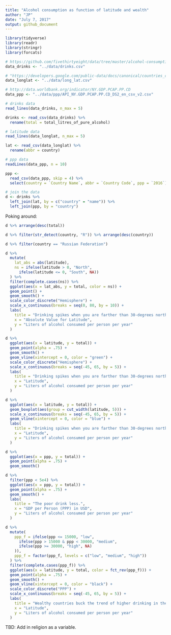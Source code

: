 ```yaml
---
title: "Alcohol consumption as function of latitude and wealth"
author: "JP"
date: "July 7, 2017"
output: github_document
---
```


```r
library(tidyverse)
library(readr)
library(stringr)
library(forcats)
```

```r
# https://github.com/fivethirtyeight/data/tree/master/alcohol-consumption
data_drinks <- "../data/drinks.csv"

# "https://developers.google.com/public-data/docs/canonical/countries_csv"
data_longlat <- "../data/long_lat.csv"

# http://data.worldbank.org/indicator/NY.GDP.PCAP.PP.CD
data_ppp <- "../data/ppp/API_NY.GDP.PCAP.PP.CD_DS2_en_csv_v2.csv"
```

```r
# drinks data
read_lines(data_drinks, n_max = 5)

drinks <- read_csv(data_drinks) %>% 
  rename(total = total_litres_of_pure_alcohol)

# latitude data
read_lines(data_longlat, n_max = 5)

lat <- read_csv(data_longlat) %>% 
  rename(abbr = country)

# ppp data
readLines(data_ppp, n = 10)

ppp <- 
  read_csv(data_ppp, skip = 4) %>% 
  select(country = `Country Name`, abbr = `Country Code`, ppp = `2016`)

# join the data 
d <- drinks %>% 
  left_join(lat, by = c("country" = "name")) %>% 
  left_join(ppp, by = "country")
```

Poking around: 
```r
d %>% arrange(desc(total))

d %>% filter(str_detect(country, "R")) %>% arrange(desc(country))

d %>% filter(country == "Russian Federation")
```


```r
d %>% 
  mutate(
    lat_abs = abs(latitude),
    ns = ifelse(latitude > 0, "North",
      ifelse(latitude <= 0, "South", NA))
  ) %>% 
  filter(complete.cases(ns)) %>% 
  ggplot(aes(x = lat_abs, y = total, color = ns)) + 
  geom_point() + 
  geom_smooth() + 
  scale_color_discrete("Hemisphere") + 
  scale_x_continuous(breaks = seq(0, 80, by = 10)) + 
  labs(
    title = "Drinking spikes when you are farther than 30-degrees north from the equator,\nespecially so in the northern hemisphere.",
    x = "Absolute Value for Latitude",
    y = "Liters of alcohol consumed per person per year"
  )
```

```r
d %>% 
  ggplot(aes(x = latitude, y = total)) + 
  geom_point(alpha = .75) + 
  geom_smooth() + 
  geom_vline(xintercept = 0, color = "green") + 
  scale_color_discrete("Hemisphere") + 
  scale_x_continuous(breaks = seq(-45, 65, by = 5)) + 
  labs(
    title = "Drinking spikes when you are farther than 30-degrees north from the equator,\nespecially so in the northern hemisphere.",
    x = "Latitude",
    y = "Liters of alcohol consumed per person per year"
  )
```

```r
d %>% 
  ggplot(aes(x = latitude, y = total)) + 
  geom_boxplot(aes(group = cut_width(latitude, 5))) + 
  scale_x_continuous(breaks = seq(-45, 65, by = 5)) + 
  geom_vline(xintercept = 0, color = "blue") + 
  labs(
    title = "Drinking spikes when you are farther than 30-degrees north from the equator,\nespecially so in the northern hemisphere.",
    x = "Latitude",
    y = "Liters of alcohol consumed per person per year"
  )
```

```r
d %>% 
  ggplot(aes(x = ppp, y = total)) + 
  geom_point(alpha = .75) + 
  geom_smooth() 

d %>% 
  filter(ppp < 5e4) %>% 
  ggplot(aes(x = ppp, y = total)) + 
  geom_point(alpha = .75) + 
  geom_smooth() + 
  labs(
    title = "The poor drink less.",
    x = "GDP per Person (PPP) in USD",
    y = "Liters of alcohol consumed per person per year"
  ) 
```

```r
d %>% 
  mutate(
    ppp_f = ifelse(ppp <= 15000, "low",
      ifelse(ppp > 15000 & ppp < 30000, "medium",
      ifelse(ppp >= 30000, "high", NA)
    )),
    ppp_f = factor(ppp_f, levels = c("low", "medium", "high"))
  ) %>% 
  filter(complete.cases(ppp_f)) %>% 
  ggplot(aes(x = latitude, y = total, color = fct_rev(ppp_f))) + 
  geom_point(alpha = .75) + 
  geom_smooth() + 
  geom_vline(xintercept = 0, color = "black") + 
  scale_color_discrete("PPP") + 
  scale_x_continuous(breaks = seq(-45, 65, by = 5)) + 
  labs(
    title = "Wealthy countries buck the trend of higher drinking in the far north.",
    x = "Latitude",
    y = "Liters of alcohol consumed per person per year"
  )
```

TBD: Add in religion as a variable. 

